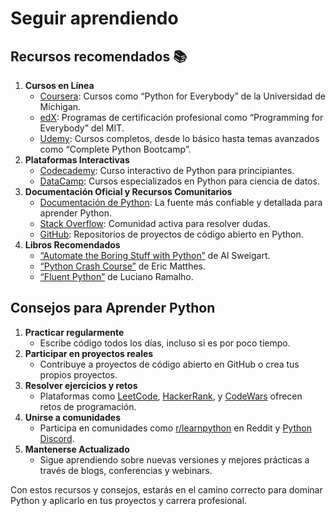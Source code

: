 # Seguir aprendiendo

## Recursos recomendados 📚

1. **Cursos en Línea**
   - [Coursera](https://www.coursera.org/): Cursos como "Python for Everybody" de la Universidad de Míchigan.
   - [edX](https://www.edx.org/): Programas de certificación profesional como "Programming for Everybody" del MIT.
   - [Udemy](https://www.udemy.com/): Cursos completos, desde lo básico hasta temas avanzados como "Complete Python Bootcamp".

2. **Plataformas Interactivas**
   - [Codecademy](https://www.codecademy.com/learn/learn-python-3): Curso interactivo de Python para principiantes.
   - [DataCamp](https://www.datacamp.com/courses/intro-to-python-for-data-science): Cursos especializados en Python para ciencia de datos.

3. **Documentación Oficial y Recursos Comunitarios**
   - [Documentación de Python](https://docs.python.org/3/): La fuente más confiable y detallada para aprender Python.
   - [Stack Overflow](https://stackoverflow.com/questions/tagged/python): Comunidad activa para resolver dudas.
   - [GitHub](https://github.com/): Repositorios de proyectos de código abierto en Python.

4. **Libros Recomendados**
   - ["Automate the Boring Stuff with Python"](https://automatetheboringstuff.com/) de Al Sweigart.
   - ["Python Crash Course"](https://nostarch.com/pythoncrashcourse2e) de Eric Matthes.
   - ["Fluent Python"](https://www.oreilly.com/library/view/fluent-python/9781491946237/) de Luciano Ramalho.

## Consejos para Aprender Python

1. **Practicar regularmente**
   - Escribe código todos los días, incluso si es por poco tiempo.

2. **Participar en proyectos reales**
   - Contribuye a proyectos de código abierto en GitHub o crea tus propios proyectos.

3. **Resolver ejercicios y retos**
   - Plataformas como [LeetCode](https://leetcode.com/), [HackerRank](https://www.hackerrank.com/), y [CodeWars](https://www.codewars.com/) ofrecen retos de programación.

4. **Unirse a comunidades**
   - Participa en comunidades como [r/learnpython](https://www.reddit.com/r/learnpython/) en Reddit y [Python Discord](https://pythondiscord.com/).

5. **Mantenerse Actualizado**
   - Sigue aprendiendo sobre nuevas versiones y mejores prácticas a través de blogs, conferencias y webinars.

Con estos recursos y consejos, estarás en el camino correcto para dominar Python y aplicarlo en tus proyectos y carrera profesional.